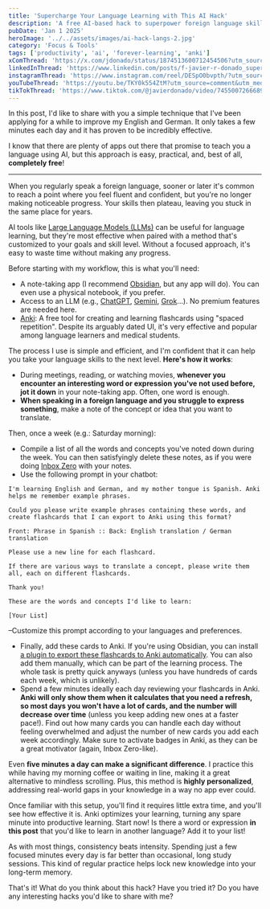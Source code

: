 ```yaml
---
title: 'Supercharge Your Language Learning with This AI Hack'
description: 'A free AI-based hack to superpower foreign language skills for people with no time'
pubDate: 'Jan 1 2025'
heroImage: '../../assets/images/ai-hack-langs-2.jpg'
category: 'Focus & Tools'
tags: ['productivity', 'ai', 'forever-learning', 'anki']
xComThread: 'https://x.com/jdonado/status/1874513600712454506?utm_source=comment&utm_medium=jdonado-com'
linkedInThread: 'https://www.linkedin.com/posts/f-javier-r-donado_supercharge-your-language-learning-with-this-activity-7280277793865625601-EgEp?utm_source=comment&utm_medium=jdonado-com'
instagramThread: 'https://www.instagram.com/reel/DESpO0bvpth/?utm_source=ig_web_copy_link&igsh=MzRlODBiNWFlZA==?utm_source=comment&utm_medium=jdonado-com'
youTubeThread: 'https://youtu.be/TKY0k554ZtM?utm_source=comment&utm_medium=jdonado-com'
tikTokThread: 'https://www.tiktok.com/@javierdonado/video/7455007266689813793?utm_source=comment&utm_medium=jdonado-com'
---
```


In this post, I'd like to share with you a simple technique that I've been applying for a while to improve my English and German. It only takes a few minutes each day and it has proven to be incredibly effective.

I know that there are plenty of apps out there that promise to teach you a language using AI, but this approach is easy, practical, and, best of all, **completely free**!

---

When you regularly speak a foreign language, sooner or later it's common to reach a point where you feel fluent and confident, but you're no longer making noticeable progress. Your skills then plateau, leaving you stuck in the same place for years.

AI tools like [Large Language Models (LLMs)](https://en.wikipedia.org/wiki/Large_language_model) can be useful for language learning, but they're most effective when paired with a method that's customized to your goals and skill level. Without a focused approach, it's easy to waste time without making any progress.

Before starting with my workflow, this is what you'll need:

- A note-taking app (I recommend [Obsidian](https://obsidian.md/), but any app will do). You can even use a physical notebook, if you prefer.
- Access to an LLM (e.g., [ChatGPT](https://chatgpt.com/), [Gemini](https://gemini.google.com/app), [Grok](https://x.com/i/grok)...). No premium features are needed here.
- [Anki](https://apps.ankiweb.net/): A free tool for creating and learning flashcards using "spaced repetition". Despite its arguably dated UI, it's very effective and popular among language learners and medical students.

The process I use is simple and efficient, and I'm confident that it can help you take your language skills to the next level. **Here's how it works**:

- During meetings, reading, or watching movies, **whenever you encounter an interesting word or expression you've not used before, jot it down** in your note-taking app. Often, one word is enough.
- **When speaking in a foreign language and you struggle to express something**, make a note of the concept or idea that you want to translate.

Then, once a week (e.g.: Saturday morning):

- Compile a list of all the words and concepts you've noted down during the week. You can then satisfyingly delete these notes, as if you were doing [Inbox Zero](https://en.wiktionary.org/wiki/inbox_zero) with your notes.
- Use the following prompt in your chatbot:

```
I'm learning English and German, and my mother tongue is Spanish. Anki helps me remember example phrases.

Could you please write example phrases containing these words, and create flashcards that I can export to Anki using this format?

Front: Phrase in Spanish :: Back: English translation / German translation

Please use a new line for each flashcard.

If there are various ways to translate a concept, please write them all, each on different flashcards.

Thank you!

These are the words and concepts I'd like to learn:

[Your List]
```

–Customize this prompt according to your languages and preferences.

- Finally, add these cards to Anki. If you're using Obsidian, you can install [a plugin to export these flashcards to Anki automatically](https://github.com/reuseman/flashcards-obsidian). You can also add them manually, which can be part of the learning process. The whole task is pretty quick anyways (unless you have hundreds of cards each week, which is unlikely).
- Spend a few minutes ideally each day reviewing your flashcards in Anki. **Anki will only show them when it calculates that you need a refresh, so most days you won't have a lot of cards, and the number will decrease over time** (unless you keep adding new ones at a faster pace!). Find out how many cards you can handle each day without feeling overwhelmed and adjust the number of new cards you add each week accordingly. Make sure to activate badges in Anki, as they can be a great motivator (again, Inbox Zero-like).

Even **five minutes a day can make a significant difference**. I practice this while having my morning coffee or waiting in line, making it a great alternative to mindless scrolling. Plus, this method is **highly personalized**, addressing real-world gaps in your knowledge in a way no app ever could.

Once familiar with this setup, you'll find it requires little extra time, and you'll see how effective it is. Anki optimizes your learning, turning any spare minute into productive learning. Start now! Is there a word or expression **in this post** that you'd like to learn in another language? Add it to your list!

As with most things, consistency beats intensity. Spending just a few focused minutes every day is far better than occasional, long study sessions. This kind of regular practice helps lock new knowledge into your long-term memory.

That's it! What do you think about this hack? Have you tried it? Do you have any interesting hacks you'd like to share with me?
